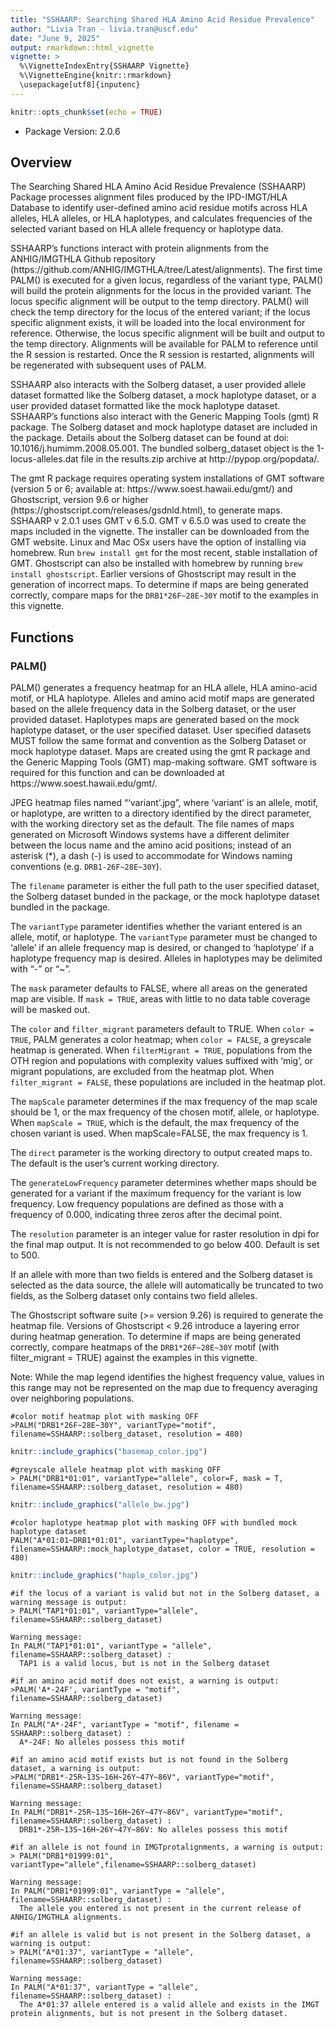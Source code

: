 ```yaml
---
title: "SSHAARP: Searching Shared HLA Amino Acid Residue Prevalence"
author: "Livia Tran - livia.tran@uscf.edu"
date: "June 9, 2025"
output: rmarkdown::html_vignette
vignette: >
  %\VignetteIndexEntry{SSHAARP Vignette}
  %\VignetteEngine{knitr::rmarkdown}
  \usepackage[utf8]{inputenc}
---
```

```r
knitr::opts_chunk$set(echo = TRUE)
```

* Package Version: 2.0.6

## Overview

The Searching Shared HLA Amino Acid Residue Prevalence (SSHAARP) Package processes alignment files produced by the IPD-IMGT/HLA Database to identify user-defined amino acid residue motifs across HLA alleles, HLA alleles, or HLA haplotypes, and calculates frequencies of the selected variant based on HLA allele frequency or haplotype data. 

SSHAARP’s functions interact with protein alignments from the ANHIG/IMGTHLA Github repository (https://github.com/ANHIG/IMGTHLA/tree/Latest/alignments). The first time PALM() is executed for a given locus,
regardless of the variant type, PALM() will build the protein alignments for the locus in the provided variant.
The locus specific alignment will be output to the temp directory. PALM() will check the temp directory for the 
locus of the entered variant; if the locus specific alignment exists, it will be loaded into the local environment
for reference. Otherwise, the locus specific alignment will be built and output to the temp directory. Alignments
will be available for PALM to reference until the R session is restarted. Once the R session is restarted, alignments
will be regenerated with subsequent uses of PALM.

SSHAARP also interacts with the Solberg dataset, a user provided allele dataset formatted like the Solberg dataset, a mock haplotype dataset, or a user provided dataset formatted like the mock haplotype dataset. SSHAARP's functions also interact with the Generic Mapping Tools (gmt) R package. The Solberg dataset and mock haplotype dataset are included in the package. Details about the Solberg dataset can be found at doi: 10.1016/j.humimm.2008.05.001. The bundled solberg_dataset object is the 1-locus-alleles.dat file in the results.zip archive at http://pypop.org/popdata/.

The gmt R package requires operating system installations of GMT software (version 5 or 6; available at: https://www.soest.hawaii.edu/gmt/) and Ghostscript, version 9.6 or higher (https://ghostscript.com/releases/gsdnld.html), to generate maps. SSHAARP v 2.0.1 uses GMT v 6.5.0. GMT v 6.5.0 was used to create the maps included in the vignette. The installer can be downloaded from the GMT website. Linux and Mac OSx users have the option of installing via homebrew. Run `brew install gmt` for the most recent, stable installation of GMT. Ghostscript can also be installed with homebrew by running `brew install ghostscript`. Earlier versions of Ghostscript may result in the generation of incorrect maps. To determine if maps are being generated correctly, compare maps for the `DRB1*26F~28E~30Y` motif to the examples in this vignette.

## Functions

### PALM() 

PALM() generates a frequency heatmap for an HLA allele, HLA amino-acid motif, or HLA haplotype. Alleles and amino acid motif maps are generated based on the allele frequency data in the Solberg dataset, or the user provided dataset. Haplotypes maps are generated based on the mock haplotype dataset, or the user specified dataset. User specified datasets MUST follow the same format and convention as the Solberg Dataset or mock haplotype dataset. Maps are created using the gmt R package and the Generic Mapping Tools (GMT) map-making software. GMT software is required for this function and can be downloaded at https://www.soest.hawaii.edu/gmt/.

JPEG heatmap files named “‘variant’.jpg”, where ‘variant’ is an allele, motif, or haplotype, are written to a directory identified by the direct parameter, with the working directory set as the default. The file names of maps generated on Microsoft Windows systems have a different delimiter between the locus name and the amino acid positions; instead of an asterisk (*), a dash (-) is used to accommodate for Windows naming conventions (e.g. `DRB1-26F~28E~30Y`).

The `filename` parameter is either the full path to the user specified dataset, the Solberg dataset bunded in the package, or the mock haplotype dataset bundled in the package. 

The `variantType` parameter identifies whether the variant entered is an allele, motif, or haplotype. The `variantType` parameter must be changed to 'allele' if an allele frequency map is desired, or changed to 'haplotype' if a haplotype frequency map is desired. Alleles in haplotypes may be delimited with "-" or "~". 

The `mask` parameter defaults to FALSE, where all areas on the generated map are visible. If `mask = TRUE`, areas with little to no data table coverage will be masked out. 

The `color` and `filter_migrant` parameters default to TRUE. When `color = TRUE`, PALM generates a color heatmap; when `color = FALSE`, a greyscale heatmap is generated. When `filterMigrant = TRUE`, populations from the OTH region and populations with complexity values suffixed with ‘mig’, or migrant populations, are excluded from the heatmap plot. When `filter_migrant = FALSE`, these populations are included in the heatmap plot. 

The `mapScale` parameter determines if the max frequency of the map scale should be 1, or the max frequency of the chosen motif, allele, or haplotype. When `mapScale = TRUE`, which is the default, the max frequency of the chosen variant is used. When mapScale=FALSE, the max frequency is 1. 

The `direct` parameter is the working directory to output created maps to. The default is the user's current working directory.

The `generateLowFrequency` parameter determines whether maps should be generated for a variant if the maximum frequency for the variant is low frequency. Low frequency populations are defined as those with a frequency of 0.000, indicating three zeros after the decimal point.

The `resolution` parameter is an integer value for raster resolution in dpi for the final map output. It is not recommended to go below 400. Default is set to 500.

If an allele with more than two fields is entered and the Solberg dataset is selected as the data source, the allele will automatically be truncated to two fields, as the Solberg dataset only contains two field alleles. 

The Ghostscript software suite (>= version 9.26) is required to generate the heatmap file. Versions of Ghostscript < 9.26 introduce a layering error during heatmap generation. To determine if maps are being generated correctly, compare heatmaps of the `DRB1*26F~28E~30Y` motif (with filter_migrant = TRUE) against the examples in this vignette.

Note: While the map legend identifies the highest frequency value, values in this range may not be represented on the map due to frequency averaging over neighboring populations.

```
#color motif heatmap plot with masking OFF
>PALM("DRB1*26F~28E~30Y", variantType="motif", filename=SSHAARP::solberg_dataset, resolution = 480)
```

```r
knitr::include_graphics("basemap_color.jpg")
```

```
#greyscale allele heatmap plot with masking OFF
> PALM("DRB1*01:01", variantType="allele", color=F, mask = T, filename=SSHAARP::solberg_dataset, resolution = 480)
```

```r
knitr::include_graphics("allele_bw.jpg")
```

```
#color haplotype heatmap plot with masking OFF with bundled mock haplotype dataset
PALM("A*01:01~DRB1*01:01", variantType="haplotype", filename=SSHAARP::mock_haplotype_dataset, color = TRUE, resolution = 480)
```

```r
knitr::include_graphics("haplo_color.jpg")
```

```
#if the locus of a variant is valid but not in the Solberg dataset, a warning message is output:
> PALM("TAP1*01:01", variantType="allele", filename=SSHAARP::solberg_dataset)

Warning message:
In PALM("TAP1*01:01", variantType = "allele", filename=SSHAARP::solberg_dataset) :
  TAP1 is a valid locus, but is not in the Solberg dataset

#if an amino acid motif does not exist, a warning is output:
>PALM('A*-24F', variantType = "motif", filename=SSHAARP::solberg_dataset)

Warning message:
In PALM("A*-24F", variantType = "motif", filename = SSHAARP::solberg_dataset) :
  A*-24F: No alleles possess this motif
  
#if an amino acid motif exists but is not found in the Solberg dataset, a warning is output:
>PALM("DRB1*-25R~13S~16H~26Y~47Y~86V", variantType="motif", filename=SSHAARP::solberg_dataset)

Warning message:
In PALM("DRB1*-25R~13S~16H~26Y~47Y~86V", variantType="motif", filename=SSHAARP::solberg_dataset) :
  DRB1*-25R~13S~16H~26Y~47Y~86V: No alleles possess this motif
  
#if an allele is not found in IMGTprotalignments, a warning is output:
> PALM("DRB1*01999:01", variantType="allele",filename=SSHAARP::solberg_dataset)

Warning message:
In PALM("DRB1*01999:01", variantType = "allele", filename=SSHAARP::solberg_dataset) :
  The allele you entered is not present in the current release of ANHIG/IMGTHLA alignments.
  
#if an allele is valid but is not present in the Solberg dataset, a warning is output:
> PALM("A*01:37", variantType = "allele", filename=SSHAARP::solberg_dataset)

Warning message:
In PALM("A*01:37", variantType = "allele", filename=SSHAARP::solberg_dataset) :
  The A*01:37 allele entered is a valid allele and exists in the IMGT protein alignments, but is not present in the Solberg dataset.
  
```
